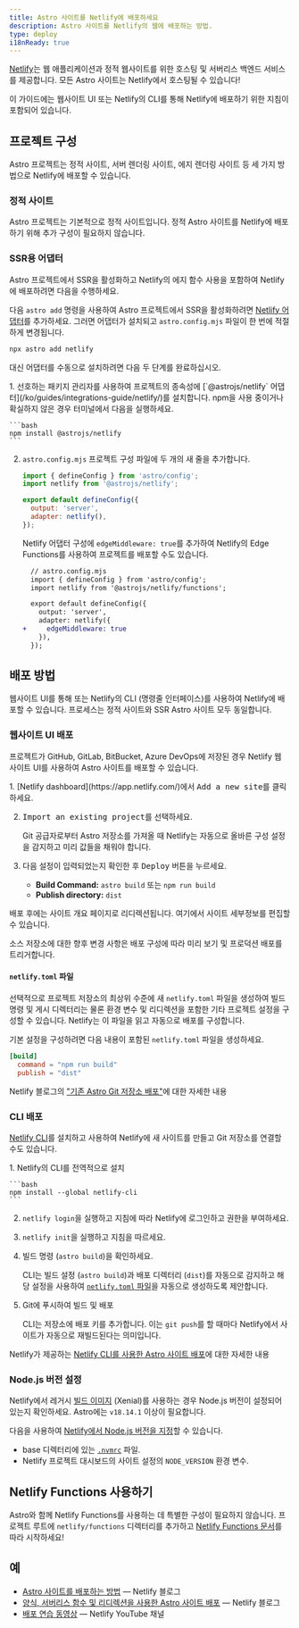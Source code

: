 ```yaml
---
title: Astro 사이트를 Netlify에 배포하세요
description: Astro 사이트를 Netlify의 웹에 배포하는 방법.
type: deploy
i18nReady: true
---
```


[Netlify](https://netlify.com)는 웹 ​​애플리케이션과 정적 웹사이트를 위한 호스팅 및 서버리스 백엔드 서비스를 제공합니다. 모든 Astro 사이트는 Netlify에서 호스팅될 수 있습니다!

이 가이드에는 웹사이트 UI 또는 Netlify의 CLI를 통해 Netlify에 배포하기 위한 지침이 포함되어 있습니다.

## 프로젝트 구성

Astro 프로젝트는 정적 사이트, 서버 렌더링 사이트, 에지 렌더링 사이트 등 세 가지 방법으로 Netlify에 배포할 수 있습니다.

### 정적 사이트

Astro 프로젝트는 기본적으로 정적 사이트입니다. 정적 Astro 사이트를 Netlify에 배포하기 위해 추가 구성이 필요하지 않습니다.

### SSR용 어댑터

Astro 프로젝트에서 SSR을 활성화하고 Netlify의 에지 함수 사용을 포함하여 Netlify에 배포하려면 다음을 수행하세요.

다음 `astro add` 명령을 사용하여 Astro 프로젝트에서 SSR을 활성화하려면 [Netlify 어댑터](/ko/guides/integrations-guide/netlify/)를 추가하세요. 그러면 어댑터가 설치되고 `astro.config.mjs` 파일이 한 번에 적절하게 변경됩니다.

```bash
npx astro add netlify
```

대신 어댑터를 수동으로 설치하려면 다음 두 단계를 완료하십시오.

<Steps>
1. 선호하는 패키지 관리자를 사용하여 프로젝트의 종속성에 [`@astrojs/netlify` 어댑터](/ko/guides/integrations-guide/netlify/)를 설치합니다. npm을 사용 중이거나 확실하지 않은 경우 터미널에서 다음을 실행하세요.

    ```bash
    npm install @astrojs/netlify
    ```

2. `astro.config.mjs` 프로젝트 구성 파일에 두 개의 새 줄을 추가합니다.

    ```js title="astro.config.mjs" ins={2, 5-6}
    import { defineConfig } from 'astro/config';
    import netlify from '@astrojs/netlify';

    export default defineConfig({
      output: 'server',
      adapter: netlify(),
    });
    ```

    Netlify 어댑터 구성에 `edgeMiddleware: true`를 추가하여 Netlify의 Edge Functions를 사용하여 프로젝트를 배포할 수도 있습니다.

    ```diff lang="js"
      // astro.config.mjs
      import { defineConfig } from 'astro/config';
      import netlify from '@astrojs/netlify/functions';

      export default defineConfig({
        output: 'server',
        adapter: netlify({
    +     edgeMiddleware: true
        }),
      });
    ```
</Steps>

## 배포 방법

웹사이트 UI를 통해 또는 Netlify의 CLI (명령줄 인터페이스)를 사용하여 Netlify에 배포할 수 있습니다. 프로세스는 정적 사이트와 SSR Astro 사이트 모두 동일합니다.

### 웹사이트 UI 배포

프로젝트가 GitHub, GitLab, BitBucket, Azure DevOps에 저장된 경우 Netlify 웹 사이트 UI를 사용하여 Astro 사이트를 배포할 수 있습니다.

<Steps>
1. [Netlify dashboard](https://app.netlify.com/)에서 <kbd>Add a new site</kbd>를 클릭하세요.

2. <kbd>Import an existing project</kbd>를 선택하세요.

    Git 공급자로부터 Astro 저장소를 가져올 때 Netlify는 자동으로 올바른 구성 설정을 감지하고 미리 값들을 채워야 합니다.

3. 다음 설정이 입력되었는지 확인한 후 <kbd>Deploy</kbd> 버튼을 누르세요.

    - **Build Command:** `astro build` 또는 `npm run build`
    - **Publish directory:** `dist`

 배포 후에는 사이트 개요 페이지로 리디렉션됩니다. 여기에서 사이트 세부정보를 편집할 수 있습니다.
</Steps>

소스 저장소에 대한 향후 변경 사항은 배포 구성에 따라 미리 보기 및 프로덕션 배포를 트리거합니다.

#### `netlify.toml` 파일

선택적으로 프로젝트 저장소의 최상위 수준에 새 `netlify.toml` 파일을 생성하여 빌드 명령 및 게시 디렉터리는 물론 환경 변수 및 리디렉션을 포함한 기타 프로젝트 설정을 구성할 수 있습니다. Netlify는 이 파일을 읽고 자동으로 배포를 구성합니다.

기본 설정을 구성하려면 다음 내용이 포함된 `netlify.toml` 파일을 생성하세요.

```toml
[build]
  command = "npm run build"
  publish = "dist"
```

<ReadMore>Netlify 블로그의 ["기존 Astro Git 저장소 배포"](https://www.netlify.com/blog/how-to-deploy-astro/#deploy-an-existing-git-repository-to-netlify)에 대한 자세한 내용</ReadMore>

### CLI 배포

[Netlify CLI](https://cli.netlify.com/)를 설치하고 사용하여 Netlify에 새 사이트를 만들고 Git 저장소를 연결할 수도 있습니다.

<Steps>
1. Netlify의 CLI를 전역적으로 설치

    ```bash
    npm install --global netlify-cli
    ```

2. `netlify login`을 실행하고 지침에 따라 Netlify에 로그인하고 권한을 부여하세요.

3. `netlify init`을 실행하고 지침을 따르세요.

4. 빌드 명령 (`astro build`)을 확인하세요.

    CLI는 빌드 설정 (`astro build`)과 배포 디렉터리 (`dist`)를 자동으로 감지하고 해당 설정을 사용하여 [`netlify.toml` 파일](#netlifytoml-파일)을 자동으로 생성하도록 제안합니다.

5. Git에 푸시하여 빌드 및 배포

    CLI는 저장소에 배포 키를 추가합니다. 이는 `git push`를 할 때마다 Netlify에서 사이트가 자동으로 재빌드된다는 의미입니다.
</Steps>

<ReadMore>Netlify가 제공하는 [Netlify CLI를 사용한 Astro 사이트 배포](https://www.netlify.com/blog/how-to-deploy-astro/#link-your-astro-project-and-deploy-using-the-netlify-cli)에 대한 자세한 내용</ReadMore>

### Node.js 버전 설정

Netlify에서 레거시 [빌드 이미지](https://docs.netlify.com/configure-builds/get-started/#build-image-selection) (Xenial)를 사용하는 경우 Node.js 버전이 설정되어 있는지 확인하세요. Astro에는 `v18.14.1` 이상이 필요합니다.

다음을 사용하여 [Netlify에서 Node.js 버전을 지정](https://docs.netlify.com/configure-builds/manage-dependent/#node-js-and-javascript)할 수 있습니다.
- base 디렉터리에 있는 [`.nvmrc`](https://github.com/nvm-sh/nvm#nvmrc) 파일.
- Netlify 프로젝트 대시보드의 사이트 설정의 `NODE_VERSION` 환경 변수.

## Netlify Functions 사용하기

Astro와 함께 Netlify Functions를 사용하는 데 특별한 구성이 필요하지 않습니다. 프로젝트 루트에 `netlify/functions` 디렉터리를 추가하고 [Netlify Functions 문서](https://docs.netlify.com/functions/overview/)를 따라 시작하세요!

## 예

- [Astro 사이트를 배포하는 방법](https://www.netlify.com/blog/how-to-deploy-astro/) — Netlify 블로그
- [양식, 서버리스 함수 및 리디렉션을 사용한 Astro 사이트 배포](https://www.netlify.com/blog/deploy-an-astro-site-with-forms-serverless-functions-and-redirects/) — Netlify 블로그
- [배포 연습 동영상](https://youtu.be/GrSLYq6ZTes) — Netlify YouTube 채널
